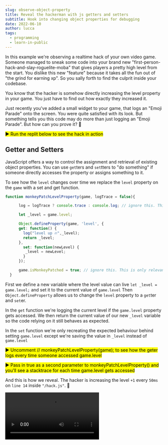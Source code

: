 ```yaml
---
slug: observe-object-property
title: Reveal the hackerman with js getters and setters
subtitle: Hook into changing object properties for debugging
date: 2022-06-10
author: lucca
tags:
  - programming
  - learn-in-public
---
```


In this example we're observing a realtime hack of your own video game.
Someone managed to sneak some code into your brand new "first-person-hack-and-slay-roguelite-moba" that gives players a pretty high level from the start.
You dislike this new "feature" because it takes all the fun out of "the grind for earning xp".
So you sally forth to find the culprit inside your codebase.

You know that the hacker is somehow directly increasing the level property in your game.
You just have to find out how exactly they increased it.

Just recently you've added a small widget to your game, that logs an "Emoji Parade" onto the screen.
You were quite satisfied with its look. But something tells you this code may do more than just logging an "Emoji Parade".
But how can you prove it? 🤔

<mark>▶️ Run the replit below to see the hack in action</mark>

<Replit url="https://replit.com/@idkshite/Assign-Getters-and-Setters" filename="index.js"/>

## Getter and Setters
JavaScript offers a way to control the assignment and retrieval of existing object properties.
You can use `get`ters and `set`tters to "do something" if someone directly accesses the property or assigns something to it.

To see how the `level` changes over time we replace the `level` property on the `game` with a set and get function.

```js
function monkeyPatchLevelProperty(game, logTrace = false){

      log = logTrace ? console.trace : console.log; // ignore this. This is only relevant for the logs

      let _level = game.level;

      Object.defineProperty(game, 'level', {
      get: function() {
        log("level up 🔥",_level);
        return _level;
      },
        set: function(newLevel) {
         _level = newLevel;
        }
      });

      game.isMonkeyPatched = true; // ignore this. This is only relevant for the logs
  }
```
First we define a new variable where the level value can live `let _level = game.level;` and set it to the current value of `game.level`
Then `Object.defineProperty` allows us to change the `level` property to a `get`ter and `set`er.

In the `get` function we're logging the current level if the `game.level` property gets accessed.
We then return the current value of our new `_level` variable so the code relying on it still behaves as expected.

In the `set` function we're only recreating the expected behaviour behind setting `game.level` except we're saving the value in `_level` instead of `game.level`

<mark>▶️ Uncomment // monkeyPatchLevelProperty(game); to see how the geter logs every time someone accessed game.level</mark>

<Replit url="https://replit.com/@idkshite/Assign-Getters-and-Setters" filename="debug.js"/>

<mark>▶️ Pass in true as a second parameter to monkeyPatchLevelProperty() and you'll see a stacktrace for each time game.level gets accessed</mark>

And this is how we reveal. The hacker is increasing the level `+1` every `50ms` on `line 14` inside `"/hack.js"`. 🥸

<Video src="https://cleanshot-cloud-fra.accelerator.net/media/23887/Gc1SD2QdOT2IWhXzXGpwjLrOiQaX6SAKvslElCpX.mp4"/>
